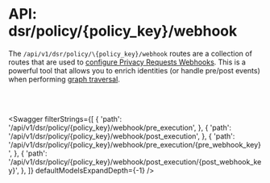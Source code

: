 
# API: dsr/policy/\{policy_key}/webhook

The `/api/v1/dsr/policy/\{policy_key}/webhook` routes are a collection of routes that are used to [configure Privacy Requests Webhooks](/dev-docs/configuration/privacy-requests/webhooks). This is a powerful tool that allows you to enrich identities (or handle pre/post events) when performing [graph traversal](/dev-docs/configuration/privacy-requests/graphs).

<br></br>

<Swagger 
    filterStrings={[
        {
            'path': '/api/v1/dsr/policy/{policy_key}/webhook/pre_execution',
        },
        {
            'path': '/api/v1/dsr/policy/{policy_key}/webhook/post_execution',
        },
        {
            'path': '/api/v1/dsr/policy/{policy_key}/webhook/pre_execution/{pre_webhook_key}',
        },
        {
            'path': '/api/v1/dsr/policy/{policy_key}/webhook/post_execution/{post_webhook_key}',
        },
    ]} 
    defaultModelsExpandDepth={-1}
/>
